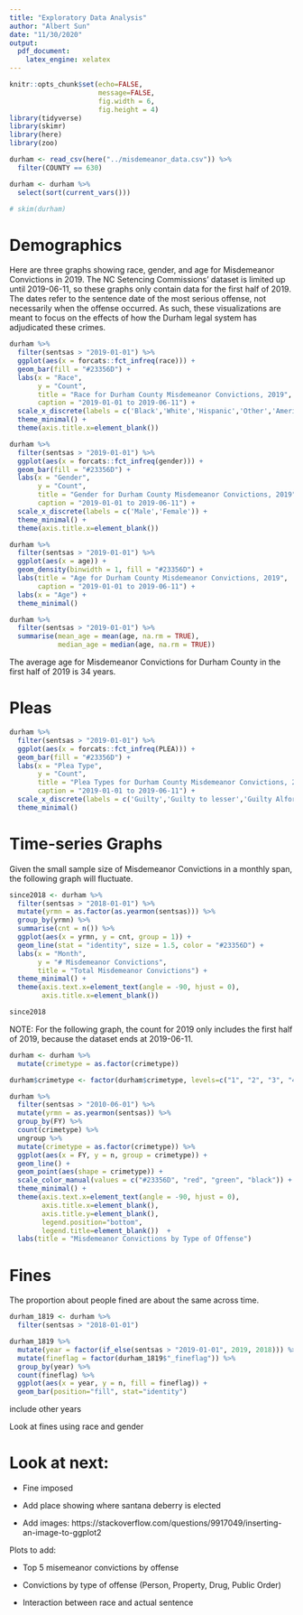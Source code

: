 ```yaml
---
title: "Exploratory Data Analysis"
author: "Albert Sun"
date: "11/30/2020"
output: 
  pdf_document:
    latex_engine: xelatex
---
```

```r
knitr::opts_chunk$set(echo=FALSE, 
                      message=FALSE,
                      fig.width = 6, 
                      fig.height = 4)
library(tidyverse)
library(skimr)
library(here)
library(zoo)
```

```r
durham <- read_csv(here("../misdemeanor_data.csv")) %>% 
  filter(COUNTY == 630)
```

```r
durham <- durham %>% 
  select(sort(current_vars())) 
```

```r
# skim(durham)
```
 
# Demographics

Here are three graphs showing race, gender, and age for Misdemeanor Convictions in 2019. The NC Setencing Commissions' dataset is limited up until 2019-06-11, so these graphs only contain data for the first half of 2019. The dates refer to the sentence date of the most serious offense, not necessarily when the offense occurred. As such, these visualizations are meant to focus on the effects of how the Durham legal system has adjudicated these crimes. 

```r
durham %>%
  filter(sentsas > "2019-01-01") %>%
  ggplot(aes(x = forcats::fct_infreq(race))) + 
  geom_bar(fill = "#23356D") + 
  labs(x = "Race",
       y = "Count",
       title = "Race for Durham County Misdemeanor Convictions, 2019",
       caption = "2019-01-01 to 2019-06-11") + 
  scale_x_discrete(labels = c('Black','White','Hispanic','Other','American Indian','Unknown','Asian')) + 
  theme_minimal() +
  theme(axis.title.x=element_blank())
```

```r
durham %>%
  filter(sentsas > "2019-01-01") %>%
  ggplot(aes(x = forcats::fct_infreq(gender))) + 
  geom_bar(fill = "#23356D") + 
  labs(x = "Gender",
       y = "Count",
       title = "Gender for Durham County Misdemeanor Convictions, 2019",
       caption = "2019-01-01 to 2019-06-11") + 
  scale_x_discrete(labels = c('Male','Female')) + 
  theme_minimal() +
  theme(axis.title.x=element_blank())
```

```r
durham %>%
  filter(sentsas > "2019-01-01") %>%
  ggplot(aes(x = age)) + 
  geom_density(binwidth = 1, fill = "#23356D") +
  labs(title = "Age for Durham County Misdemeanor Convictions, 2019",
       caption = "2019-01-01 to 2019-06-11") + 
  labs(x = "Age") +
  theme_minimal()
```

```r
durham %>%
  filter(sentsas > "2019-01-01") %>%
  summarise(mean_age = mean(age, na.rm = TRUE),
            median_age = median(age, na.rm = TRUE))
```

The average age for Misdemeanor Convictions for Durham County in the first half of 2019 is 34 years.

# Pleas

```r
durham %>%
  filter(sentsas > "2019-01-01") %>%
  ggplot(aes(x = forcats::fct_infreq(PLEA))) + 
  geom_bar(fill = "#23356D") + 
  labs(x = "Plea Type",
       y = "Count",
       title = "Plea Types for Durham County Misdemeanor Convictions, 2019",
       caption = "2019-01-01 to 2019-06-11") + 
  scale_x_discrete(labels = c('Guilty','Guilty to lesser','Guilty Alford','No Contest','Not Guilty')) + 
  theme_minimal()
```

# Time-series Graphs

Given the small sample size of Misdemeanor Convictions in a monthly span, the following graph will fluctuate.

```r
since2018 <- durham %>%
  filter(sentsas > "2018-01-01") %>%
  mutate(yrmn = as.factor(as.yearmon(sentsas))) %>%
  group_by(yrmn) %>%
  summarise(cnt = n()) %>%
  ggplot(aes(x = yrmn, y = cnt, group = 1)) +
  geom_line(stat = "identity", size = 1.5, color = "#23356D") +
  labs(x = "Month",
       y = "# Misdemeanor Convictions",
       title = "Total Misdemeanor Convictions") + 
  theme_minimal() + 
  theme(axis.text.x=element_text(angle = -90, hjust = 0), 
        axis.title.x=element_blank())

since2018
```

NOTE: For the following graph, the count for 2019 only includes the first half of 2019, because the dataset ends at 2019-06-11.

```r
durham <- durham %>% 
  mutate(crimetype = as.factor(crimetype)) 

durham$crimetype <- factor(durham$crimetype, levels=c("1", "2", "3", "4"), labels=c("Person", "Property", "Drug (Non Trafficking)", "Other"))

durham %>%
  filter(sentsas > "2010-06-01") %>%
  mutate(yrmn = as.yearmon(sentsas)) %>%
  group_by(FY) %>%
  count(crimetype) %>%
  ungroup %>%
  mutate(crimetype = as.factor(crimetype)) %>%
  ggplot(aes(x = FY, y = n, group = crimetype)) + 
  geom_line() +
  geom_point(aes(shape = crimetype)) + 
  scale_color_manual(values = c("#23356D", "red", "green", "black")) +
  theme_minimal() + 
  theme(axis.text.x=element_text(angle = -90, hjust = 0),
        axis.title.x=element_blank(),
        axis.title.y=element_blank(),
        legend.position="bottom",
        legend.title=element_blank())  +
  labs(title = "Misdemeanor Convictions by Type of Offense") 
```

# Fines

The proportion about people fined are about the same across time.

```r
durham_1819 <- durham %>%
  filter(sentsas > "2018-01-01")

durham_1819 %>%
  mutate(year = factor(if_else(sentsas > "2019-01-01", 2019, 2018))) %>%
  mutate(fineflag = factor(durham_1819$"_fineflag")) %>%
  group_by(year) %>%
  count(fineflag) %>%
  ggplot(aes(x = year, y = n, fill = fineflag)) + 
  geom_bar(position="fill", stat="identity") 
```

include other years

Look at fines using race and gender

# Look at next:

+ Fine imposed

+ Add place showing where santana deberry is elected

+ Add images: https://stackoverflow.com/questions/9917049/inserting-an-image-to-ggplot2

Plots to add: 

+ Top 5 misemeanor convictions by offense

+ Convictions by type of offense (Person, Property, Drug, Public Order)

+ Interaction between race and actual sentence